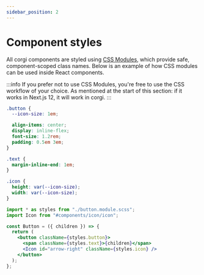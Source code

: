 ```yaml
---
sidebar_position: 2
---
```


# Component styles

All corgi components are styled using [CSS Modules](https://github.com/css-modules/css-modules), which provide safe, component-scoped class names. Below is an example of how CSS modules can be used inside React components.

:::info
If you prefer not to use CSS Modules, you're free to use the CSS workflow of your choice. As mentioned at the start of this section: if it works in Next.js 12, it will work in corgi.
:::

```scss title="/src/components/button/button.module.scss"
.button {
  --icon-size: 1em;

  align-items: center;
  display: inline-flex;
  font-size: 1.2rem;
  padding: 0.5em 3em;
}

.text {
  margin-inline-end: 1em;
}

.icon {
  height: var(--icon-size);
  width: var(--icon-size);
}
```

```jsx title="/src/components/button/button.js"
import * as styles from "./button.module.scss";
import Icon from "#components/icon/icon";

const Button = ({ children }) => {
  return (
    <button className={styles.button}>
      <span className={styles.text}>{children}</span>
      <Icon id="arrow-right" className={styles.icon} />
    </button>
  );
};
```
